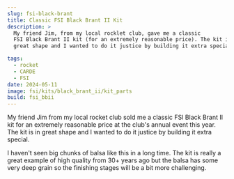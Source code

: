 ```yaml
---
slug: fsi-black-brant
title: Classic FSI Black Brant II Kit
description: >
  My friend Jim, from my local rocklet club, gave me a classic 
  FSI Black Brant II kit (for an extremely reasonable price). The kit is in
  great shape and I wanted to do it justice by building it extra special.

tags:
  - rocket
  - CARDE
  - FSI
date: 2024-05-11
image: fsi/kits/black_brant_ii/kit_parts
build: fsi_bbii
---
```


My friend Jim from my local rocket club sold me a classic
FSI Black Brant II kit for an extremely reasonable price at the club's annual
event this year. The kit is in great shape and I wanted to do it justice by building
it extra special.

<BlogImage src='fsi/kits/black_brant_ii/kit_parts' width='640' height='480' />

I haven't seen big chunks of balsa like this in a long time. The kit is really
a great example of high quality from 30+ years ago but the balsa has some very deep grain
so the finishing stages will be a bit more challenging.
